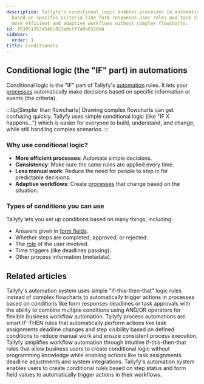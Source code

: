 ```yaml
---
description: Tallyfy's conditional logic enables processes to automatically make decisions
  based on specific criteria like form responses user roles and task statuses creating
  more efficient and adaptive workflows without complex flowcharts.
id: f63951353d546c823a0cff7a0b6510d4
sidebar:
  order: 1
title: Conditionals
---
```


## Conditional logic (the "IF" part) in automations

Conditional logic is the "IF" part of Tallyfy's [automation](/products/pro/documenting/templates/automations/) rules. It lets your [processes](/products/pro/tracking-and-tasks/processes/) automatically make decisions based on specific information or events (the criteria).

:::tip[Simpler than flowcharts]
Drawing complex flowcharts can get confusing quickly. Tallyfy uses simple conditional logic (like "IF X happens...") which is easier for everyone to build, understand, and change, while still handling complex scenarios.
:::

### Why use conditional logic?
- **More efficient processes**: Automate simple decisions.
- **Consistency**: Make sure the same rules are applied every time.
- **Less manual work**: Reduce the need for people to step in for predictable decisions.
- **Adaptive workflows**: Create [processes](/products/pro/tracking-and-tasks/processes/) that change based on the situation.

### Types of conditions you can use
Tallyfy lets you set up conditions based on many things, including:
- Answers given in [form fields](/products/pro/tracking-and-tasks/tasks/what-are-form-fields-in-tallyfy/).
- Whether steps are completed, approved, or rejected.
- The [role](/products/pro/documenting/members/how-do-i-manage-member-permissions-in-tallyfy/) of the user involved.
- Time triggers (like deadlines passing).
- Other process information (metadata).


<PageTree />


## Related articles
<CardGrid>
<LinkTitleCard header="<b>Automations > Logic operations explained</b>" href="/products/pro/documenting/templates/automations/logic-explained/" > Tallyfy's automation system uses simple "if-this-then-that" logic rules instead of complex flowcharts to automatically trigger actions in processes based on conditions like form responses deadlines or task approvals with the ability to combine multiple conditions using AND/OR operators for flexible business workflow automation. </LinkTitleCard>
<LinkTitleCard header="<b>Templates > Automations</b>" href="/products/pro/documenting/templates/automations/" > Tallyfy process automations are smart IF-THEN rules that automatically perform actions like task assignments deadline changes and step visibility based on defined conditions to reduce manual work and ensure consistent process execution. </LinkTitleCard>
<LinkTitleCard header="<b>Features > If-this-then-that</b>" href="/products/pro/tutorials/features/if-this-then-that/" > Tallyfy simplifies workflow automation through intuitive if-this-then-that rules that allow business users to create conditional logic without programming knowledge while enabling actions like task assignments deadline adjustments and system integrations. </LinkTitleCard>
<LinkTitleCard header="<b>Conditionals > Conditionals (IF) explained</b>" href="/products/pro/documenting/templates/automations/conditionals/conditionals-explained/" > Tallyfy's automation system enables users to create conditional rules based on step status and form field values to automatically trigger actions in their workflows. </LinkTitleCard>
</CardGrid>